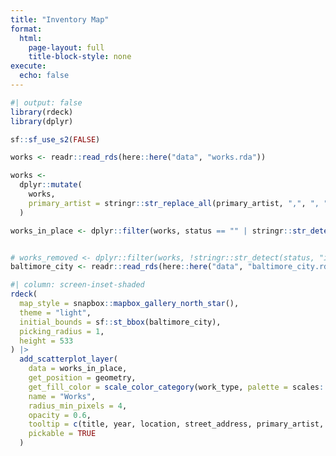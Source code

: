 ```yaml
---
title: "Inventory Map"
format:
  html:
    page-layout: full
    title-block-style: none
execute: 
  echo: false
---
```


```r
#| output: false
library(rdeck)
library(dplyr)

sf::sf_use_s2(FALSE)

works <- readr::read_rds(here::here("data", "works.rda"))

works <-
  dplyr::mutate(
    works,
    primary_artist = stringr::str_replace_all(primary_artist, ",", ", ")
  )

works_in_place <- dplyr::filter(works, status == "" | stringr::str_detect(status, "in place"))


# works_removed <- dplyr::filter(works, !stringr::str_detect(status, "in place"))
baltimore_city <- readr::read_rds(here::here("data", "baltimore_city.rda"))
```


```r
#| column: screen-inset-shaded
rdeck(
  map_style = snapbox::mapbox_gallery_north_star(),
  theme = "light",
  initial_bounds = sf::st_bbox(baltimore_city),
  picking_radius = 1,
  height = 533
) |>
  add_scatterplot_layer(
    data = works_in_place,
    get_position = geometry,
    get_fill_color = scale_color_category(work_type, palette = scales::brewer_pal(type = "qual", palette = "Set2"), col_label = "Type"), # "#008385",
    name = "Works",
    radius_min_pixels = 4,
    opacity = 0.6,
    tooltip = c(title, year, location, street_address, primary_artist, work_type, medium),
    pickable = TRUE
  )
```
